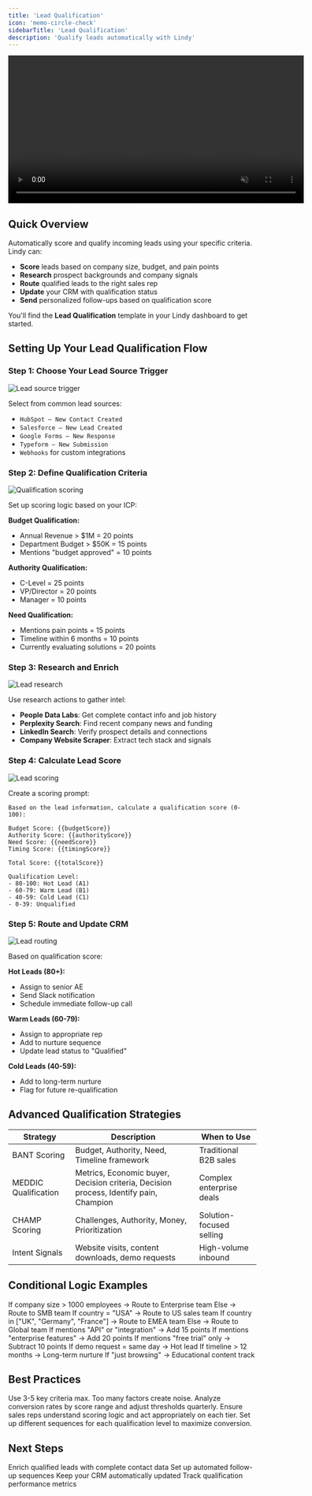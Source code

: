 ```yaml
---
title: 'Lead Qualification'
icon: 'memo-circle-check'
sidebarTitle: 'Lead Qualification'
description: 'Qualify leads automatically with Lindy'
---
```


<div style={{ display: 'flex', justifyContent: 'center', margin: '2rem 0' }}>
  <div className="video-card">
    <video
      src="https://lindy-docs-content.nyc3.digitaloceanspaces.com/triggers.mp4"
      width="600"
      autoPlay
      muted
      loop
      playsInline
      style={{ display: 'block', width: '100%', borderRadius: '16px' }}
    />
  </div>
</div>

## Quick Overview

Automatically score and qualify incoming leads using your specific criteria. Lindy can:

- **Score** leads based on company size, budget, and pain points
- **Research** prospect backgrounds and company signals
- **Route** qualified leads to the right sales rep
- **Update** your CRM with qualification status
- **Send** personalized follow-ups based on qualification score

You'll find the **Lead Qualification** template in your Lindy dashboard to get started.

## Setting Up Your Lead Qualification Flow

### Step 1: Choose Your Lead Source Trigger

<Frame>
  <img src="/lindy-brand-assets/placeholder.png" alt="Lead source trigger" />
</Frame>

Select from common lead sources:
- `HubSpot – New Contact Created`
- `Salesforce – New Lead Created`
- `Google Forms – New Response`
- `Typeform – New Submission`
- `Webhooks` for custom integrations

### Step 2: Define Qualification Criteria

<Frame>
  <img src="/lindy-brand-assets/placeholder.png" alt="Qualification scoring" />
</Frame>

Set up scoring logic based on your ICP:

**Budget Qualification:**
- Annual Revenue > $1M = 20 points
- Department Budget > $50K = 15 points
- Mentions "budget approved" = 10 points

**Authority Qualification:**
- C-Level = 25 points
- VP/Director = 20 points
- Manager = 10 points

**Need Qualification:**
- Mentions pain points = 15 points
- Timeline within 6 months = 10 points
- Currently evaluating solutions = 20 points

### Step 3: Research and Enrich

<Frame>
  <img src="/lindy-brand-assets/placeholder.png" alt="Lead research" />
</Frame>

Use research actions to gather intel:

- **People Data Labs**: Get complete contact info and job history
- **Perplexity Search**: Find recent company news and funding
- **LinkedIn Search**: Verify prospect details and connections
- **Company Website Scraper**: Extract tech stack and signals

### Step 4: Calculate Lead Score

<Frame>
  <img src="/lindy-brand-assets/placeholder.png" alt="Lead scoring" />
</Frame>

Create a scoring prompt:

```
Based on the lead information, calculate a qualification score (0-100):

Budget Score: {{budgetScore}}
Authority Score: {{authorityScore}}  
Need Score: {{needScore}}
Timing Score: {{timingScore}}

Total Score: {{totalScore}}

Qualification Level:
- 80-100: Hot Lead (A1)
- 60-79: Warm Lead (B1)
- 40-59: Cold Lead (C1)
- 0-39: Unqualified

```

### Step 5: Route and Update CRM

<Frame>
  <img src="/lindy-brand-assets/placeholder.png" alt="Lead routing" />
</Frame>

Based on qualification score:

**Hot Leads (80+):**
- Assign to senior AE
- Send Slack notification
- Schedule immediate follow-up call

**Warm Leads (60-79):**
- Assign to appropriate rep
- Add to nurture sequence
- Update lead status to "Qualified"

**Cold Leads (40-59):**
- Add to long-term nurture
- Flag for future re-qualification

## Advanced Qualification Strategies

| Strategy | Description | When to Use |
|----------|-------------|-------------|
| BANT Scoring | Budget, Authority, Need, Timeline framework | Traditional B2B sales |
| MEDDIC Qualification | Metrics, Economic buyer, Decision criteria, Decision process, Identify pain, Champion | Complex enterprise deals |
| CHAMP Scoring | Challenges, Authority, Money, Prioritization | Solution-focused selling |
| Intent Signals | Website visits, content downloads, demo requests | High-volume inbound |

## Conditional Logic Examples

<AccordionGroup>
<Accordion title="Enterprise vs SMB Routing">
  If company size > 1000 employees → Route to Enterprise team
  Else → Route to SMB team
</Accordion>

<Accordion title="Geographic Assignment">
  If country = "USA" → Route to US sales team
  If country in ["UK", "Germany", "France"] → Route to EMEA team
  Else → Route to Global team
</Accordion>

<Accordion title="Product Interest Scoring">
  If mentions "API" or "integration" → Add 15 points
  If mentions "enterprise features" → Add 20 points
  If mentions "free trial" only → Subtract 10 points
</Accordion>

<Accordion title="Time-based Qualification">
  If demo request = same day → Hot lead
  If timeline > 12 months → Long-term nurture
  If "just browsing" → Educational content track
</Accordion>
</AccordionGroup>

## Best Practices

<AccordionGroup>
<Accordion title="Keep Scoring Simple">
  Use 3-5 key criteria max. Too many factors create noise.
</Accordion>

<Accordion title="Regularly Review Scores">
  Analyze conversion rates by score range and adjust thresholds quarterly.
</Accordion>

<Accordion title="Train Your Team">
  Ensure sales reps understand scoring logic and act appropriately on each tier.
</Accordion>

<Accordion title="Automate Follow-ups">
  Set up different sequences for each qualification level to maximize conversion.
</Accordion>
</AccordionGroup>

## Next Steps

<CardGroup cols={2}>
<Card title="Lead Enrichment" href="/use-cases/sales/lead-enrichment" icon="address-card">
  Enrich qualified leads with complete contact data
</Card>
<Card title="Email Sequences" href="/tutorials/email-sequences" icon="envelope-open-text">
  Set up automated follow-up sequences
</Card>
<Card title="CRM Automation" href="/use-cases/operations/crm-auto-update" icon="database">
  Keep your CRM automatically updated
</Card>
<Card title="Sales Analytics" href="/tutorials/sales-analytics" icon="chart-line">
  Track qualification performance metrics
</Card>
</CardGroup>
